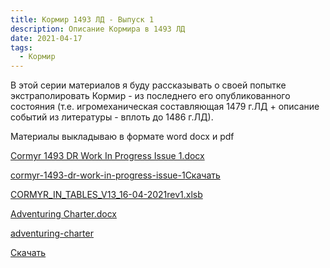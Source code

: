 ```yaml
---
title: Кормир 1493 ЛД - Выпуск 1
description: Описание Кормира в 1493 ЛД
date: 2021-04-17
tags:
  - Кормир
---
```


В этой серии материалов я буду рассказывать о своей попытке экстраполировать Кормир - из последнего его опубликованного состояния (т.е. игромеханическая составляющая 1479 г.ЛД + описание событий из литературы - вплоть до 1486 г.ЛД).

Материалы выкладываю в формате word docx и pdf

[Cormyr 1493 DR Work In Progress Issue 1.docx](https://1drv.ms/w/s!Atcrhwwo1lBA0ftoj85Ay4xOibolHQ?e=r8uIBD)

[cormyr-1493-dr-work-in-progress-issue-1](https://cyborgsandmages.files.wordpress.com/2021/04/cormyr-1493-dr-work-in-progress-issue-1.pdf)[Скачать](https://cyborgsandmages.files.wordpress.com/2021/04/cormyr-1493-dr-work-in-progress-issue-1.pdf)

[CORMYR_IN_TABLES_V13_16-04-2021rev1.xlsb](https://1drv.ms/x/s!Atcrhwwo1lBA0ftmldx5-V_hWJFNQw?e=IFMwYN)

[Adventuring Charter.docx](https://1drv.ms/w/s!Atcrhwwo1lBA0bIt8F9clSG5CRGr7Q?e=AdG2FZ)

[adventuring-charter](https://cyborgsandmages.files.wordpress.com/2021/04/adventuring-charter.pdf)


[Скачать](https://cyborgsandmages.files.wordpress.com/2021/04/adventuring-charter.pdf)
